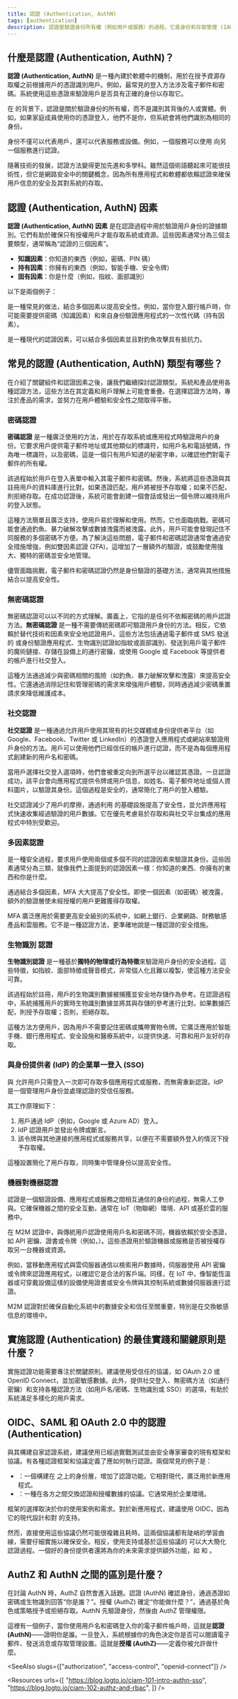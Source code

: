 ```yaml
---
title: 認證 (Authentication, AuthN)
tags: [authentication]
description: 認證是驗證身份所有權（例如用戶或服務）的過程。它是身份和存取管理 (IAM) 系統的基礎，對於保護應用程式和服務至關重要。
---
```


## 什麼是認證 (Authentication, AuthN)？

**認證 (Authentication, AuthN)** 是一種內建於軟體中的機制，用於在授予資源存取權之前根據用戶的憑證識別用戶。例如，最常見的登入方法涉及電子郵件和密碼。系統使用這些憑證來驗證用戶是否具有正確的身份以存取它。

在 <Ref slug="iam" /> 的背景下，認證是關於驗證身份的所有權，而不是識別其背後的人或實體。例如，如果家庭成員使用你的憑證登入，他們不是你，但系統會將他們識別為相同的身份。

身份不僅可以代表用戶，還可以代表服務或設備。例如，一個服務可以使用 <Ref slug="api-key" /> 向另一個服務進行認證。

隨著技術的發展，認證方法變得更加先進和多學科。雖然這個術語聽起來可能很技術性，但它是網路安全中的關鍵概念，因為所有應用程式和軟體都依賴認證來確保用戶信息的安全及其對系統的存取。

## 認證 (Authentication, AuthN) 因素

**認證 (Authentication, AuthN) 因素** 是在認證過程中用於驗證用戶身份的證據類別。它們有助於確保只有授權用戶才能存取系統或資源。這些因素通常分為三個主要類型，通常稱為“認證的三個因素”。

- **知識因素**：你知道的東西（例如，密碼、PIN 碼）
- **持有因素**：你擁有的東西（例如，智能手機、安全令牌）
- **固有因素**：你是什麼（例如，指紋、面部識別）

以下是兩個例子：

<Ref slug="mfa" /> 是一種常見的做法，結合多個因素以提高安全性。例如，當你登入銀行帳戶時，你可能需要提供密碼（知識因素）和來自身份驗證應用程式的一次性代碼（持有因素）。

<Ref slug="passkey" /> 是一種現代的認證因素，可以結合多個因素並且對釣魚攻擊具有抵抗力。

## 常見的認證 (Authentication, AuthN) 類型有哪些？
在介紹了關鍵組件和認證因素之後，讓我們繼續探討認證類型。系統和產品使用各種認證方法，這些方法在其定義和用戶理解上可能會重疊。在選擇認證方法時，專注於產品的需求，並努力在用戶體驗和安全性之間取得平衡。

### 密碼認證

**密碼認證** 是一種廣泛使用的方法，用於在存取系統或應用程式時驗證用戶的身份。它要求用戶提供電子郵件地址或其他類似的標識符，如用戶名和電話號碼，作為唯一標識符，以及密碼，這是一個只有用戶知道的秘密字串，以確認他們對電子郵件的所有權。

該過程始於用戶在登入表單中輸入其電子郵件和密碼。然後，系統將這些憑證與其註冊用戶的資料庫進行比對。如果憑證匹配，用戶將被授予存取權；如果不匹配，則拒絕存取。在成功認證後，系統可能會創建一個會話或發出一個令牌以維持用戶的登入狀態。

這種方法簡單且廣泛支持，使用戶易於理解和使用。然而，它也面臨挑戰。密碼可能會通過釣魚、暴力破解攻擊或數據洩露而被洩露。此外，用戶可能會發現記住不同服務的多個密碼不方便。為了解決這些問題，電子郵件和密碼認證通常會通過安全措施增強，例如雙因素認證 (2FA)，這增加了一層額外的驗證，或鼓勵使用強大、獨特的密碼並安全地管理。

儘管面臨挑戰，電子郵件和密碼認證仍然是身份驗證的基礎方法，通常與其他措施結合以提高安全性。

### 無密碼認證

無密碼認證可以以不同的方式理解。廣義上，它指的是任何不依賴密碼的用戶認證方法。**無密碼認證** 是一種不需要傳統密碼即可驗證用戶身份的方法。相反，它依賴於替代技術和因素來安全地認證用戶。這些方法包括通過電子郵件或 SMS 發送的 <Ref slug="otp" /> 或身份驗證應用程式、生物識別認證如指紋或面部識別、發送到用戶電子郵件的魔術鏈接、存儲在設備上的通行密鑰，或使用 Google 或 Facebook 等提供者的帳戶進行社交登入。

這種方法通過減少與密碼相關的風險（如釣魚、暴力破解攻擊和洩露）來提高安全性。它還通過消除記住和管理密碼的需求來增強用戶體驗，同時通過減少密碼重置請求來降低維護成本。

### 社交認證

**社交認證** 是一種通過允許用戶使用其現有的社交媒體或身份提供者平台（如 Google、Facebook、Twitter 或 LinkedIn）的憑證登入應用程式或網站來驗證用戶身份的方法。用戶可以使用他們已經信任的帳戶進行認證，而不是為每個應用程式創建新的用戶名和密碼。

當用戶選擇社交登入選項時，他們會被重定向到所選平台以確認其憑證。一旦認證成功，該平台會向應用程式提供令牌或用戶信息，如姓名、電子郵件地址或個人資料圖片，以驗證其身份。這個過程是安全的，通常簡化了用戶的登入體驗。

社交認證減少了用戶的摩擦，通過利用 <Ref slug="identity-provider" /> 的基礎設施提高了安全性，並允許應用程式快速收集經過驗證的用戶數據。它在優先考慮易於存取和與社交平台集成的應用程式中特別受歡迎。

### 多因素認證

<Ref slug="mfa" /> 是一種安全過程，要求用戶使用兩個或多個不同的認證因素來驗證其身份。這些因素通常分為三類，就像我們上面提到的認證因素一樣：你知道的東西、你擁有的東西和你是什麼。

通過結合多個因素，MFA 大大提高了安全性。即使一個因素（如密碼）被洩露，額外的驗證層使未經授權的用戶更難獲得存取權。

MFA 廣泛應用於需要更高安全級別的系統中，如網上銀行、企業網路、財務敏感產品和雲服務。它不是一種認證方法，更準確地說是一種認證的安全措施。

### **生物識別** 認證

**生物識別認證** 是一種基於**獨特的物理或行為特徵**來驗證用戶身份的安全過程。這些特徵，如指紋、面部特徵或聲音模式，非常個人化且難以複製，使這種方法安全可靠。

該過程始於註冊，用戶的生物識別數據被捕獲並安全地存儲作為參考。在認證過程中，系統捕獲用戶的實時生物識別數據並將其與存儲的參考進行比對。如果數據匹配，則授予存取權；否則，拒絕存取。

這種方法方便用戶，因為用戶不需要記住密碼或攜帶實物令牌。它廣泛應用於智能手機、銀行應用程式、安全設施和醫療系統中，以提供快速、可靠和用戶友好的存取。

### 與身份提供者 (IdP) 的企業單一登入 (SSO)

<Ref slug="enterprise-sso" /> 與 <Ref slug="identity-provider" /> 允許用戶只需登入一次即可存取多個應用程式或服務，而無需重新認證。IdP 是一個管理用戶身份並處理認證的受信任服務。

其工作原理如下：
1. 用戶通過 IdP（例如，Google 或 Azure AD）登入。
2. IdP 認證用戶並發出令牌或斷言。
3. 該令牌與其他連接的應用程式或服務共享，以便在不需要額外登入的情況下授予存取權。

這種設置簡化了用戶存取，同時集中管理身份以提高安全性。

### 機器對機器認證

<Ref slug="machine-to-machine" /> 認證是一個驗證設備、應用程式或服務之間相互通信的身份的過程，無需人工參與。它確保機器之間的安全互動，通常在 IoT（物聯網）環境、API 或基於雲的服務中。

在 M2M 認證中，與傳統用戶認證使用用戶名和密碼不同，機器依賴於安全憑證，如 API 密鑰、證書或令牌（例如，<Ref slug="oauth-2.0" />）。這些憑證用於驗證機器或服務是否被授權存取另一台機器或資源。

例如，當移動應用程式與雲伺服器通信以檢索用戶數據時，伺服器使用 API 密鑰或令牌來認證應用程式，以確認它是合法的客戶端。同樣，在 IoT 中，像智能恆溫器或可穿戴設備這樣的設備使用證書或安全令牌與其控制系統或數據伺服器進行認證。

M2M 認證對於確保自動化系統中的數據安全和信任至關重要，特別是在交換敏感信息的環境中。

## 實施認證 (Authentication) 的最佳實踐和關鍵原則是什麼？

實施認證功能需要專注於關鍵原則。建議使用受信任的協議，如 OAuth 2.0 或 OpenID Connect，並加密敏感數據。此外，提供社交登入、無密碼方法（如通行密鑰）和支持各種認證方法（如用戶名/密碼、生物識別或 SSO）的選項，有助於系統滿足多樣化的用戶需求。

## OIDC、SAML 和 OAuth 2.0 中的認證 (Authentication)

與其構建自家認證系統，建議使用已經過實戰測試並由安全專家審查的現有框架和協議。有各種認證框架和協議定義了應如何執行認證。兩個常見的例子是：

- <Ref slug="openid-connect" />：一個構建在 <Ref slug="oauth-2.0" /> 之上的身份層，增加了認證功能。它相對現代，廣泛用於新應用程式。
- <Ref slug="saml" />：一種在各方之間交換認證和授權數據的協議。它通常用於企業環境。

框架的選擇取決於你的使用案例和需求。對於新應用程式，建議使用 OIDC，因為它的現代設計和對 <Ref slug="jwt" /> 的支持。

然而，直接使用這些協議仍然可能很複雜且耗時。這兩個協議都有陡峭的學習曲線，需要仔細實施以確保安全。相反，使用支持或基於這些協議的 <Ref slug="identity-provider" /> 可以大大簡化認證過程。一個好的身份提供者還將為你的未來需求提供額外功能，如 <Ref slug="mfa" /> 和 <Ref slug="single-sign-on" />。

## AuthZ 和 AuthN 之間的區別是什麼？

在討論 AuthN 時，AuthZ 自然會進入話題。認證 (AuthN) 確認身份，通過憑證如密碼或生物識別回答“你是誰？”。授權 (AuthZ) 確定“你能做什麼？”，通過基於角色或策略授予或拒絕存取。AuthN 先驗證身份，然後由 AuthZ 管理權限。

這裡有一個例子，當你使用用戶名和密碼登入你的電子郵件帳戶時，這就是**認證 (AuthN)**——證明你是誰。一旦登入，系統根據你的角色決定你是否可以閱讀電子郵件、發送消息或存取管理設置。這就是**授權 (AuthZ)**——定義你被允許做什麼。


<SeeAlso slugs={["authorization", "access-control", "openid-connect"]} />

<Resources
  urls={[
    "https://blog.logto.io/ciam-101-intro-authn-sso",
    "https://blog.logto.io/ciam-102-authz-and-rbac",
  ]}
/>
